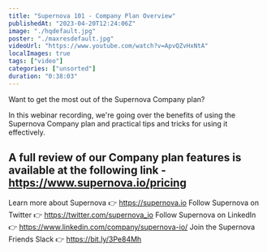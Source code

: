 ```yaml
---
title: "Supernova 101 - Company Plan Overview"
publishedAt: "2023-04-20T12:24:06Z"
image: "./hqdefault.jpg"
poster: "./maxresdefault.jpg"
videoUrl: "https://www.youtube.com/watch?v=ApvQZvHxNtA"
localImages: true
tags: ["video"]
categories: ["unsorted"]
duration: "0:38:03"
---
```

Want to get the most out of the Supernova Company plan?

In this webinar recording, we're going over the benefits of using the Supernova Company plan and practical tips and tricks for using it effectively.

A full review of our Company plan features is available at the following link - https://www.supernova.io/pricing
--------
Learn more about Supernova 👉 https://supernova.io
Follow Supernova on Twitter 👉  https://twitter.com/supernova_io
Follow Supernova on LinkedIn 👉 https://www.linkedin.com/company/supernova-io/
Join the Supernova Friends Slack 👉 https://bit.ly/3Pe84Mh
